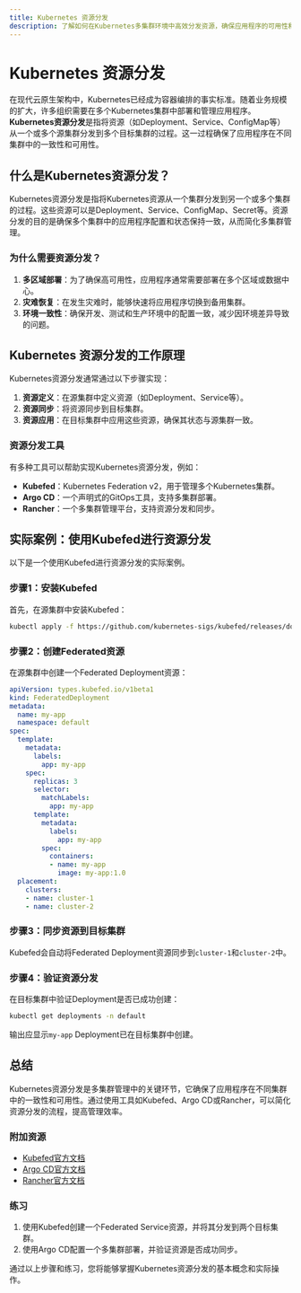 ```yaml
---
title: Kubernetes 资源分发
description: 了解如何在Kubernetes多集群环境中高效分发资源，确保应用程序的可用性和一致性。
---
```


# Kubernetes 资源分发

在现代云原生架构中，Kubernetes已经成为容器编排的事实标准。随着业务规模的扩大，许多组织需要在多个Kubernetes集群中部署和管理应用程序。**Kubernetes资源分发**是指将资源（如Deployment、Service、ConfigMap等）从一个或多个源集群分发到多个目标集群的过程。这一过程确保了应用程序在不同集群中的一致性和可用性。

## 什么是Kubernetes资源分发？

Kubernetes资源分发是指将Kubernetes资源从一个集群分发到另一个或多个集群的过程。这些资源可以是Deployment、Service、ConfigMap、Secret等。资源分发的目的是确保多个集群中的应用程序配置和状态保持一致，从而简化多集群管理。

### 为什么需要资源分发？

1. **多区域部署**：为了确保高可用性，应用程序通常需要部署在多个区域或数据中心。
2. **灾难恢复**：在发生灾难时，能够快速将应用程序切换到备用集群。
3. **环境一致性**：确保开发、测试和生产环境中的配置一致，减少因环境差异导致的问题。

## Kubernetes 资源分发的工作原理

Kubernetes资源分发通常通过以下步骤实现：

1. **资源定义**：在源集群中定义资源（如Deployment、Service等）。
2. **资源同步**：将资源同步到目标集群。
3. **资源应用**：在目标集群中应用这些资源，确保其状态与源集群一致。

### 资源分发工具

有多种工具可以帮助实现Kubernetes资源分发，例如：

- **Kubefed**：Kubernetes Federation v2，用于管理多个Kubernetes集群。
- **Argo CD**：一个声明式的GitOps工具，支持多集群部署。
- **Rancher**：一个多集群管理平台，支持资源分发和同步。

## 实际案例：使用Kubefed进行资源分发

以下是一个使用Kubefed进行资源分发的实际案例。

### 步骤1：安装Kubefed

首先，在源集群中安装Kubefed：

```bash
kubectl apply -f https://github.com/kubernetes-sigs/kubefed/releases/download/v0.8.1/kubefedctl-0.8.1-linux-amd64.tgz
```

### 步骤2：创建Federated资源

在源集群中创建一个Federated Deployment资源：

```yaml
apiVersion: types.kubefed.io/v1beta1
kind: FederatedDeployment
metadata:
  name: my-app
  namespace: default
spec:
  template:
    metadata:
      labels:
        app: my-app
    spec:
      replicas: 3
      selector:
        matchLabels:
          app: my-app
      template:
        metadata:
          labels:
            app: my-app
        spec:
          containers:
          - name: my-app
            image: my-app:1.0
  placement:
    clusters:
    - name: cluster-1
    - name: cluster-2
```

### 步骤3：同步资源到目标集群

Kubefed会自动将Federated Deployment资源同步到`cluster-1`和`cluster-2`中。

### 步骤4：验证资源分发

在目标集群中验证Deployment是否已成功创建：

```bash
kubectl get deployments -n default
```

输出应显示`my-app` Deployment已在目标集群中创建。

## 总结

Kubernetes资源分发是多集群管理中的关键环节，它确保了应用程序在不同集群中的一致性和可用性。通过使用工具如Kubefed、Argo CD或Rancher，可以简化资源分发的流程，提高管理效率。

### 附加资源

- [Kubefed官方文档](https://github.com/kubernetes-sigs/kubefed)
- [Argo CD官方文档](https://argo-cd.readthedocs.io/en/stable/)
- [Rancher官方文档](https://rancher.com/docs/rancher/v2.x/en/)

### 练习

1. 使用Kubefed创建一个Federated Service资源，并将其分发到两个目标集群。
2. 使用Argo CD配置一个多集群部署，并验证资源是否成功同步。

通过以上步骤和练习，您将能够掌握Kubernetes资源分发的基本概念和实际操作。